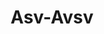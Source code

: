 ---
title: "Asv-Avsv"
summary: "Website development"
link: "https://www.asc-avsv.nl/"
tag: ["wordpress"]
---